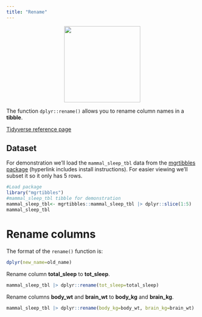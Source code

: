 ```yaml
---
title: "Rename"
---
```


<center>
![](images/dplyr_rename.png){style="width:200px"}
</center>

The function `dplyr::rename()` allows you to rename column names in a __tibble__.

[Tidyverse reference page](https://dplyr.tidyverse.org//reference/rename.html)

## Dataset

For demonstration we'll load the `mammal_sleep_tbl` data from the [mgrtibbles package](/datasets/mgrtibbles.qmd) (hyperlink includes install instructions). For easier viewing we'll subset it so it only has 5 rows.

```r
#Load package
library("mgrtibbles")
#mammal_sleep_tbl tibble for demonstration
mammal_sleep_tbl<- mgrtibbles::mammal_sleep_tbl |> dplyr::slice(1:5)
mammal_sleep_tbl
```

# Rename columns

The format of the `rename()` function is:

```r
dplyr(new_name=old_name)
```

Rename column __total_sleep__ to __tot_sleep__. 

```r
mammal_sleep_tbl |> dplyr::rename(tot_sleep=total_sleep)
```

Rename columns __body_wt__ and __brain_wt__ to __body_kg__ and __brain_kg__.

```r
mammal_sleep_tbl |> dplyr::rename(body_kg=body_wt, brain_kg=brain_wt)
```